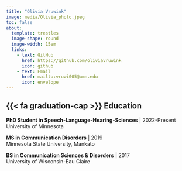 ```yaml
---
title: "Olivia Vruwink"
image: media/Olivia_photo.jpeg
toc: false
about: 
  template: trestles
  image-shape: round
  image-width: 15em
  links:
    - text: GitHub
      href: https://github.com/oliviavruwink
      icon: github
    - text: Email
      href: mailto:vruwi005@umn.edu
      icon: envelope
---
```


## {{< fa graduation-cap >}} Education

**PhD Student in Speech-Language-Hearing-Sciences** | 2022-Present <br>
University of Minnesota

**MS in Communication Disorders** | 2019 <br>
Minnesota State University, Mankato

**BS in Communication Sciences & Disorders** | 2017 <br>
University of Wisconsin-Eau Claire

